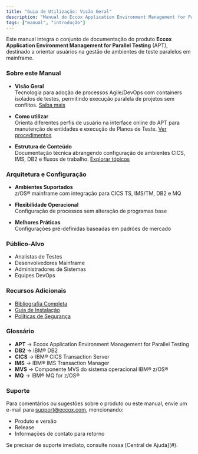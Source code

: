 ```yaml
---
title: "Guia de Utilização: Visão Geral"
description: "Manual do Eccox Application Environment Management for Parallel Testing"
tags: ["manual", "introdução"]
---
```




Este manual integra o conjunto de documentação do produto **Eccox Application Environment Management for Parallel Testing** (APT), destinado a orientar usuários na gestão de ambientes de teste paralelos em mainframe.

### <span className="inline-flex items-center gap-2"><BookOpen size={20} /> Sobre este Manual</span>

- **Visão Geral**  
  Tecnologia para adoção de processos Agile/DevOps com containers isolados de testes, permitindo execução paralela de projetos sem conflitos. [Saiba mais](/visao-geral)
  
- **Como utilizar**  
  Orienta diferentes perfis de usuário na interface online do APT para manutenção de entidades e execução de Planos de Teste. [Ver procedimentos](/uso)

- **Estrutura de Conteúdo**  
  Documentação técnica abrangendo configuração de ambientes CICS, IMS, DB2 e fluxos de trabalho. [Explorar tópicos](/estrutura)

### <span className="inline-flex items-center gap-2"><Terminal size={20} /> Arquitetura e Configuração</span>

- **Ambientes Suportados**  
  z/OS® mainframe com integração para CICS TS, IMS/TM, DB2 e MQ
  
- **Flexibilidade Operacional**  
  Configuração de processos sem alteração de programas base
  
- **Melhores Práticas**  
  Configurações pré-definidas baseadas em padrões de mercado

### <span className="inline-flex items-center gap-2"><Users size={20} /> Público-Alvo</span>

- Analistas de Testes
- Desenvolvedores Mainframe
- Administradores de Sistemas
- Equipes DevOps

### <span className="inline-flex items-center gap-2"><Info size={20} /> Recursos Adicionais</span>

- [Bibliografia Completa](/bibliografia)
- [Guia de Instalação](/instalacao)
- [Políticas de Segurança](/seguranca)

### <span className="inline-flex items-center gap-2"><MessageSquareText size={20} /> Glossário</span>
  
- **APT** → Eccox Application Environment Management for Parallel Testing
- **DB2** → IBM® DB2
- **CICS** → IBM® CICS Transaction Server
- **IMS** → IBM® IMS Transaction Manager
- **MVS** → Componente MVS do sistema operacional IBM® z/OS®
- **MQ** → IBM® MQ for z/OS®

### <span className="inline-flex items-center gap-2"><MessageCircleQuestion size={20} /> Suporte</span>

Para comentários ou sugestões sobre o produto ou este manual, envie um e-mail para [support@eccox.com](mailto:support@eccox.com), mencionando:

- Produto e versão
- Release
- Informações de contato para retorno

<MdxCallout title="Dica" type="tip">
Se precisar de suporte imediato, consulte nossa [Central de Ajuda](#).
</MdxCallout>
 